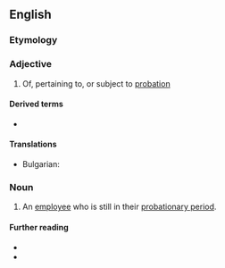 ==English==

===Etymology===
{{suffix|en|probation|ary}}

===Adjective===
{{en-adj}}

# Of, pertaining to, or subject to [[probation]]

====Derived terms====
* {{l|en|probationary period}}

====Translations====
{{trans-top|Of, pertaining to, or subject to [[probation]]}}
* Bulgarian: {{t+|bg|изпитателен}}

{{trans-mid}}

{{trans-bottom}}

===Noun===
{{en-noun}}

# An [[employee]] who is still in their [[probationary period]].

====Further reading====
* {{R:Webster 1913}}
* {{R:Century 1911}}